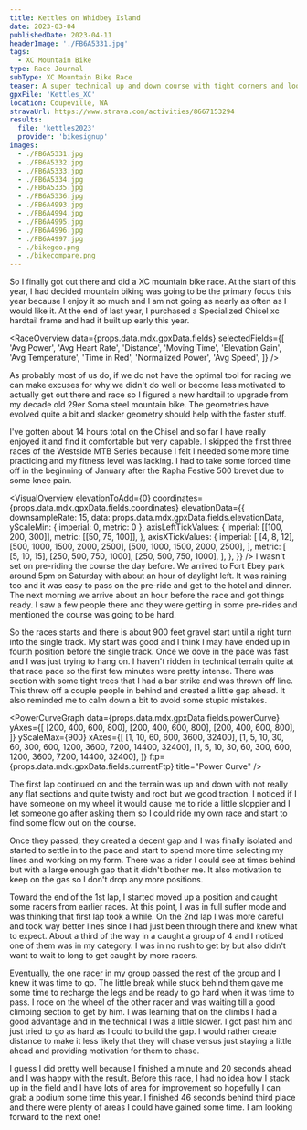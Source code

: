 ```yaml
---
title: Kettles on Whidbey Island
date: 2023-03-04
publishedDate: 2023-04-11
headerImage: './FB6A5331.jpg'
tags:
  - XC Mountain Bike
type: Race Journal
subType: XC Mountain Bike Race
teaser: A super technical up and down course with tight corners and loose, twisty descending makes for a great route for my first XC race in years.
gpxFile: 'Kettles_XC'
location: Coupeville, WA
stravaUrl: https://www.strava.com/activities/8667153294
results:
  file: 'kettles2023'
  provider: 'bikesignup'
images:
  - ./FB6A5331.jpg
  - ./FB6A5332.jpg
  - ./FB6A5333.jpg
  - ./FB6A5334.jpg
  - ./FB6A5335.jpg
  - ./FB6A5336.jpg
  - ./FB6A4993.jpg
  - ./FB6A4994.jpg
  - ./FB6A4995.jpg
  - ./FB6A4996.jpg
  - ./FB6A4997.jpg
  - ./bikegeo.png
  - ./bikecompare.png
---
```


So I finally got out there and did a XC mountain bike race. At the start of this year, I had decided mountain biking was going to be the primary focus this year because I enjoy it so much and I am not going as nearly as often as I would like it. At the end of last year, I purchased a Specialized Chisel xc hardtail frame and had it built up early this year.

<RaceOverview
  data={props.data.mdx.gpxData.fields}
  selectedFields={[
    'Avg Power',
    'Avg Heart Rate',
    'Distance',
    'Moving Time',
    'Elevation Gain',
    'Avg Temperature',
    'Time in Red',
    'Normalized Power',
    'Avg Speed',
  ]}
/>

<StravaLink stravaUrl={props.data.mdx.frontmatter.stravaUrl} />

As probably most of us do, if we do not have the optimal tool for racing we can make excuses for why we didn't do well or become less motivated to actually get out there and race so I figured a new hardtail to upgrade from my decade old 29er Soma steel mountain bike. The geometries have evolved quite a bit and slacker geometry should help with the faster stuff.

<LandscapeImage
  image={props.data.mdx.frontmatter.images[12]}
  maximize={true}
/>

I've gotten about 14 hours total on the Chisel and so far I have really enjoyed it and find it comfortable but very capable. I skipped the first three races of the Westside MTB Series because I felt I needed some more time practicing and my fitness level was lacking. I had to take some forced time off in the beginning of January after the Rapha Festive 500 brevet due to some knee pain.

<VisualOverview
  elevationToAdd={0}
  coordinates={props.data.mdx.gpxData.fields.coordinates}
  elevationData={{
    downsampleRate: 15,
    data: props.data.mdx.gpxData.fields.elevationData,
    yScaleMin: { imperial: 0, metric: 0 },
    axisLeftTickValues: {
      imperial: [[100, 200, 300]],
      metric: [[50, 75, 100]],
    },
    axisXTickValues: {
      imperial: [
        [4, 8, 12],
        [500, 1000, 1500, 2000, 2500],
        [500, 1000, 1500, 2000, 2500],
      ],
      metric: [
        [5, 10, 15],
        [250, 500, 750, 1000],
        [250, 500, 750, 1000],
      ],
    },
  }}
/>
I wasn't set on pre-riding the course the day before. We arrived to Fort Ebey park
around 5pm on Saturday with about an hour of daylight left. It was raining too and
it was easy to pass on the pre-ride and get to the hotel and dinner. The next morning
we arrive about an hour before the race and got things ready. I saw a few people
there and they were getting in some pre-rides and mentioned the course was going
to be hard.

<MatchesBurned data={props.data.mdx.gpxData.fields.matchesBurned} />

So the races starts and there is about 900 feet gravel start until a right turn into the single track. My start was good and I think I may have ended up in fourth position before the single track. Once we dove in the pace was fast and I was just trying to hang on. I haven't ridden in technical terrain quite at that race pace so the first few minutes were pretty intense. There was section with some tight trees that I had a bar strike and was thrown off line. This threw off a couple people in behind and created a little gap ahead. It also reminded me to calm down a bit to avoid some stupid mistakes.

<PowerCurveGraph
  data={props.data.mdx.gpxData.fields.powerCurve}
  yAxes={[
    [200, 400, 600, 800],
    [200, 400, 600, 800],
    [200, 400, 600, 800],
  ]}
  yScaleMax={900}
  xAxes={[
    [1, 10, 60, 600, 3600, 32400],
    [1, 5, 10, 30, 60, 300, 600, 1200, 3600, 7200, 14400, 32400],
    [1, 5, 10, 30, 60, 300, 600, 1200, 3600, 7200, 14400, 32400],
  ]}
  ftp={props.data.mdx.gpxData.fields.currentFtp}
  title="Power Curve"
/>

The first lap continued on and the terrain was up and down with not really any
flat sections and quite twisty and root but we good traction. I noticed if I
have someone on my wheel it would cause me to ride a little sloppier and I let
someone go after asking them so I could ride my own race and start to find some
flow out on the course.

<LandscapeImage image={props.data.mdx.frontmatter.images[2]} maximize={true} />

Once they passed, they created a decent gap and I was
finally isolated and started to settle in to the pace and start to spend more
time selecting my lines and working on my form. There was a rider I could see at
times behind but with a large enough gap that it didn't bother me. It also
motivation to keep on the gas so I don't drop any more positions.

Toward the end of the 1st lap, I started moved up a position and caught some racers from earlier races. At this point, I was in full suffer mode and was thinking that first lap took a while. On the 2nd lap I was more careful and took way better lines since I had just been through there and knew what to expect. About a third of the way in a caught a group of 4 and I noticed one of them was in my category. I was in no rush to get by but also didn't want to wait to long to get caught by more racers.

<PowerBreakdown
  powerZoneBuckets={props.data.mdx.gpxData.fields.powerZoneBuckets}
  powerZones={props.data.mdx.gpxData.fields.powerZones}
/>

Eventually, the one racer in my group passed the rest of the group and I knew it was time to go. The little break while stuck behind them gave me some time to recharge the legs and be ready to go hard when it was time to pass. I rode on the wheel of the other racer and was waiting till a good climbing section to get by him. I was learning that on the climbs I had a good advantage and in the technical I was a little slower. I got past him and just tried to go as hard as I could to build the gap. I would rather create distance to make it less likely that they will chase versus just staying a little ahead and providing motivation for them to chase.

I guess I did pretty well because I finished a minute and 20 seconds ahead and I was happy with the result. Before this race, I had no idea how I stack up in the field and I have lots of area for improvement so hopefully I can grab a podium some time this year. I finished 46 seconds behind third place and there were plenty of areas I could have gained some time. I am looking forward to the next one!

<RaceResults
  data={props.data.mdx.results.fields.data}
  numbersToHighlight={[...Array(12).keys()]}
  distance={props.data.mdx.gpxData.fields.distance}
  racerName="Adam Saegebarth"
  showSpeed={false}
/>
